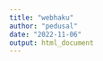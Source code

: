 ```yaml
---
title: "webhaku"
author: "pedusal"
date: "2022-11-06"
output: html_document
---
```


```r

```



```r


```
